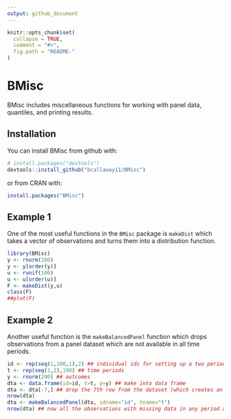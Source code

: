 ```yaml
---
output: github_document
---
```


<!-- README.md is generated from README.Rmd. Please edit that file -->

```r
knitr::opts_chunk$set(
  collapse = TRUE,
  comment = "#>",
  fig.path = "README-"
)
```

# BMisc

BMisc includes miscellaneous functions for working with panel data, quantiles, and printing results.

## Installation

You can install BMisc from github with:

```r
# install.packages("devtools")
devtools::install_github("bcallaway11/BMisc")
```

or from CRAN with:
```r
install.packages("BMisc")
```

## Example 1

One of the most useful functions in the `BMisc` package is `makeDist` which takes a vector of observations and turns them into a distribution function.

```r
library(BMisc)
y <- rnorm(100)
y <- y[order(y)]
u <- runif(100)
u <- u[order(u)]
F <- makeDist(y,u)
class(F)
##plot(F)
```

## Example 2
Another useful function is the `makeBalancedPanel` function which drops observations from a panel dataset which are not available in all time periods.

```r
id <- rep(seq(1,100,1),2) ## individual ids for setting up a two period panel
t <- rep(seq(1,2),100) ## time periods
y <- rnorm(200) ## outcomes
dta <- data.frame(id=id, t=t, y=y) ## make into data frame
dta <- dta[-7,] ## drop the 7th row from the dataset (which creates an unbalanced panel)
nrow(dta)
dta <- makeBalancedPanel(dta, idname="id", tname="t")
nrow(dta) ## now all the observations with missing data in any period are dropped
```
